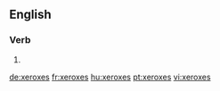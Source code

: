 {{also|Xeroxes}}
==English==

===Verb===
{{head|en|verb form}}

# {{en-third-person singular of|xerox}}

[[de:xeroxes]]
[[fr:xeroxes]]
[[hu:xeroxes]]
[[pt:xeroxes]]
[[vi:xeroxes]]